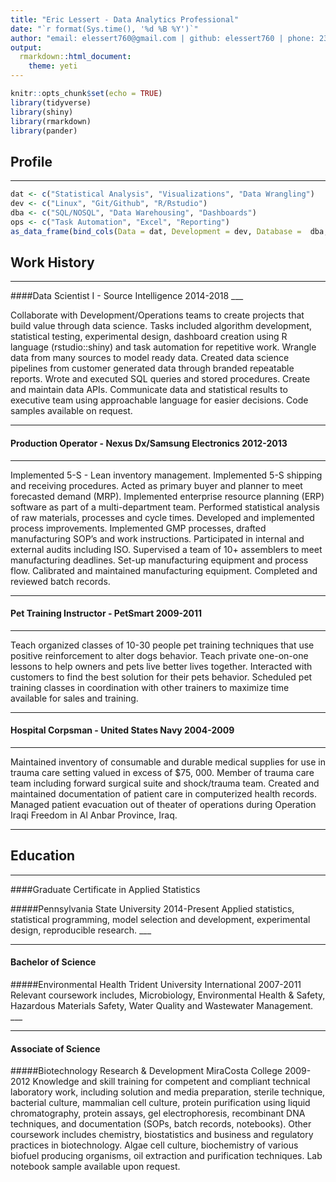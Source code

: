 ```yaml
---
title: "Eric Lessert - Data Analytics Professional"
date: "`r format(Sys.time(), '%d %B %Y')`"
author: "email: elessert760@gmail.com | github: elessert760 | phone: 239.682.3043"
output:
  rmarkdown::html_document:
    theme: yeti
---
```


```r
knitr::opts_chunk$set(echo = TRUE)
library(tidyverse)
library(shiny)
library(rmarkdown)
library(pander)
```

## Profile
___

```r

dat <- c("Statistical Analysis", "Visualizations", "Data Wrangling")
dev <- c("Linux", "Git/Github", "R/Rstudio")
dba <- c("SQL/NOSQL", "Data Warehousing", "Dashboards")
ops <- c("Task Automation", "Excel", "Reporting")
as_data_frame(bind_cols(Data = dat, Development = dev, Database =  dba, Operations = ops)) %>% pander()

```


## Work History
___

####Data Scientist I - Source Intelligence 2014-2018
___
  
  Collaborate with Development/Operations teams to create projects that build value through data science. Tasks included algorithm development, statistical testing, experimental design, dashboard creation using R language (rstudio::shiny) and task automation for repetitive work. Wrangle data from many sources to model ready data. Created data science pipelines from customer generated data through branded repeatable reports. Wrote and executed SQL queries and stored procedures. Create and maintain data APIs. Communicate data and statistical results to executive team using approachable language for easier decisions. Code samples available on request.
  
___  
#### Production Operator - Nexus Dx/Samsung Electronics  2012-2013
____

  Implemented 5-S - Lean inventory management. Implemented 5-S shipping and receiving procedures. Acted as primary buyer and planner to meet forecasted demand (MRP). Implemented enterprise resource planning (ERP) software as part of a multi-department team.  Performed statistical analysis of raw materials, processes and cycle times. Developed and implemented process improvements. Implemented GMP processes, drafted manufacturing SOP’s and work instructions. Participated in internal and external audits including ISO. Supervised a team of 10+ assemblers to meet manufacturing deadlines. Set-up manufacturing equipment and process flow. Calibrated and maintained manufacturing equipment. Completed and reviewed batch records.
  
___  
#### Pet Training Instructor - PetSmart 2009-2011
___

  Teach organized classes of 10-30 people pet training techniques that use positive reinforcement to alter dogs behavior. Teach private one-on-one lessons to help owners and pets live better lives together. Interacted with customers to find the best solution for their pets behavior. Scheduled pet training classes in coordination with other trainers to maximize time available for sales and training. 

___
#### Hospital Corpsman - United States Navy 2004-2009
___ 

 Maintained inventory of consumable and durable medical supplies for use in trauma care setting valued in excess of $75, 000. Member of trauma care team including forward surgical suite and shock/trauma team. Created and maintained documentation of patient care in computerized health records. Managed patient evacuation out of theater of operations during Operation Iraqi Freedom in Al Anbar Province, Iraq. 
 
___ 
## Education
___
 
####Graduate Certificate in Applied Statistics 


#####Pennsylvania State University 2014-Present
Applied statistics, statistical programming, model selection and development, experimental design, reproducible research.
___

___
#### Bachelor of Science 
#####Environmental Health Trident University International 2007-2011
Relevant coursework includes, Microbiology, Environmental Health & Safety, Hazardous Materials Safety, Water Quality and Wastewater Management.
___

___
#### Associate of Science
#####Biotechnology Research & Development MiraCosta College 2009-2012
Knowledge and skill training for competent and compliant technical laboratory work, including solution and media preparation, sterile technique, bacterial culture, mammalian cell culture, protein purification using liquid chromatography, protein assays, gel electrophoresis, recombinant DNA techniques, and documentation (SOPs, batch records, notebooks). Other coursework includes chemistry, biostatistics and business and regulatory practices in biotechnology. Algae cell culture, biochemistry of various biofuel producing organisms, oil extraction and purification techniques. Lab notebook sample available upon request.
